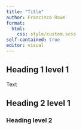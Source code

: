 ```yaml
---
title: "Title"
author: Francisco Rowe
format: 
  html: 
    css: style/custom.scss
self-contained: true
editor: visual
---
```


## Heading 1 level 1

Text

## Heading 2 level 1

### Heading level 2

